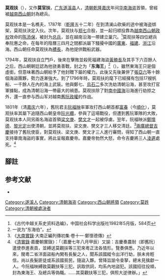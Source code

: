 {{Infobox pirate
|name= 莫观扶
|image=
|caption=
|nickname=
|alias=Mo Kuan-fu
|nationality={{QING-1862}}
|type=海盗
|birth_date =？
|birth_place =[[廣東省|廣東省]][[遂溪|遂溪]]
|death_date =1801年
|death_place =[[廣東省|廣東省]][[廣州|廣州]]
|allegiance= 
|serviceyears=18世紀
|base of operations= 
|rank=[[華南海盜|華南海盜]]首領<br />[[西山朝|大越國]]總兵<br />大越國艚長、東海王
|commands=
|battles=
|wealth=
|laterwork= 
|relatives =
}}
'''莫观扶'''（{{bd|？||1801年||catIdx=M莫}}），又作'''莫官扶'''，[[广东|广东]][[遂溪县|遂溪县]]人，[[清朝|清朝]][[乾隆|乾隆]][[嘉庆|嘉庆]]年间[[华南海盗|华南海盗]]首領，曾經被[[越南|越南]][[西山朝|西山朝]]封為總兵。

莫观扶本是一名樵夫，1787年（[[乾隆|乾隆]]五十二年）在到清澜山砍柴的途中被海盗绑架，莫观扶決定入伙。次年，莫观扶与[[郑七|郑七]]合股，並一起归顺投靠為[[越南|越南]][[西山朝|西山朝政权]]效命的[[陈添保|陈添保]]，被封为[[总兵|总兵]]，並在越南沿海一帶建立巢穴。<ref>《古代中越关系史资料选编》，中国社会科学出版社1982年5月版，584页</ref>莫观扶等四位總兵奉阮惠之命，在每年的陰曆三四月之間都派屬下騷擾中國的[[廣東|廣東]]、[[福建|福建]]、[[浙江|浙江]]沿海。西山朝任命莫观扶為[[艚長|艚長]]，為他提供戰船武器。

1794年，莫观扶自立門戶，後來在擊敗並殺死福建海盜[[黃勝長|黃勝長]]及其手下六百餘人之后，西山朝朝廷認為他骁勇善戰，封之为「'''东海王'''」<ref>一说为“东海伯”。</ref>（{{vie|v=Đông Hải Vương|hn=東海王}}）。雖然東海王只是個虛銜，但意味著西山朝給予了他封贈下屬的權力。此後又先後兼併了[[張亞六|張亞六]]等十餘個海盜團夥，勢力逐漸強大。到了1796年時，莫观扶的麾下已經擁有包括17艘帆船、一千餘人在內的海上武裝。他與鄭七、[[烏石二|烏石二]]多次洗劫清朝沿海，甚至攻打官軍據點，成為清朝沿海一帶最大的禍患。莫观扶除了對[[南中國海|南中國海]]沿海進行劫掠之外，還一直参与西山军对越南[[阮主|舊阮政權]]的作战。

1801年（清[[嘉庆|嘉庆]]六年），舊阮君主[[阮福映|阮福映]]率軍攻打西山朝首都[[富春|富春]]（今[[順化|順化]]），莫观扶率其屬下追隨西山朝皇帝[[阮光纘|阮光纘]]，參與了這場戰役，但遭到舊阮軍隊的大敗，莫观扶本人同另兩名海盜首領[[梁文庚|梁文庚]]、[[樊文才|樊文才]]一起被俘虜。翌年，阮福映派[[鄭懷德|鄭懷德]]、[[黎光定|黎光定]]出使清朝，並將莫观扶、梁文庚、樊文才三人移交清廷。<ref>《[[大南實錄|大南實錄]]·大南正編列傳初集·卷十一·鄭懷德傳》</ref>[[兩廣總督|兩廣總督]][[吉慶|吉慶]]接待了舊阮使臣，對莫观扶、梁文庚、樊文才三人進行審問，得知了西山朝一直支持華南海盜的事實，將此呈報嘉慶帝。嘉慶帝勃然大怒，命令吉慶將三人[[淩遲|淩遲]]處死。<ref>《[[清實錄|清實錄]]·嘉慶朝實錄》：「（嘉慶七年八月甲辰）又諭：吉慶奏農耐（即舊阮）遣使恭進表貢，並縛送莫觀扶等三犯來粵正法各情形。覽奏俱悉。乃近年以來，閩粵二省洋面盜船內閑有長髮之人，聞系該國縱令出洋行劫，朕未肯輕信，尚以長髮匪徒或系該國貧民，隨盜入夥。曾降旨諭令查拏，總未見擒獻一人。今阮福映縛致莫觀扶等三犯，訊取供詞，均系內地盜犯。該國招往投順，封為東海王、及總兵等偽職。……其莫觀扶等三犯，俱照大逆律辦。」</ref>

==腳註==
{{reflist|2}}

==参考文献==
*{{cite book|title={{VarSerif|Pirates of the South China Coast: 1790~1810}}|trans_title=《華南海盜 一七九〇—一八一〇》|author=（美國）穆黛安（Dian H. Murray）|others=刘平译|location=北京|publisher=中国社会科学出版社|year=1997|isbn=7-5004-2089-7|language=zh}}

[[Category:遂溪人|Category:遂溪人]]
[[Category:清朝海盗|Category:清朝海盗]]
[[Category:西山朝將領|Category:西山朝將領]]
[[Category:莫姓|Category:莫姓]]
[[Category:清朝被處決者|Category:清朝被處決者]]